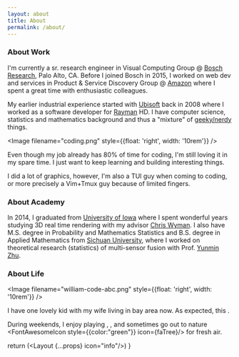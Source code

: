 ```yaml
---
layout: about
title: About
permalink: /about/
---
```




### About Work
I'm currently a sr. research engineer in Visual Computing Group @ [Bosch Research](http://www.bosch.us/content/language1/html/rtc.htm), Palo Alto, CA. 
Before I joined Bosch in 2015, I worked on web dev and services in Product & Service Discovery Group @ [Amazon](https://www.amazon.com/) where I spent a great time with enthusiastic colleagues.


My earlier industrial experience started with [Ubisoft](https://www.ubisoft.com/en-GB/) back in 2008 where I worked as a software developer for [Rayman](https://en.wikipedia.org/wiki/Rayman) HD. 
I have computer science, statistics and mathematics background and thus a "mixture" of [geeky/nerdy](https://slackprop.wordpress.com/2013/06/03/on-geek-versus-nerd/) things. 

<Image filename="coding.png" style={{float: 'right', width: '10rem'}} />


Even though my job already has 80% of time for coding, I'm still loving it in my spare time. I just want to keep learning and building interesting things.


I did a lot of graphics, however, I'm also a TUI guy when coming to coding, or more precisely a Vim+Tmux guy because of limited fingers.

<!---
I've recently been quite interested in deep learning, if you get any ideas or opportunities, please contact [me](/assets/cv/zeng-resume.html).
### About Me
-->
### About Academy
In 2014, I graduated from [University of Iowa](http://www.uiowa.edu/) where I spent wonderful years studying 3D real time rendering with my advisor [Chris Wyman](http://cwyman.org/). I also have M.S. degree in Probability and Mathematics Statistics and B.S. degree in Applied Mathematics from [Sichuan University](http://www.scu.edu.cn/en/), where I worked on theoretical research (statistics) of multi-sensor fusion with Prof. [Yunmin Zhu](https://scholar.google.com/citations?user=cN4yYyoAAAAJ&hl=en).


### About Life

<Image filename="william-code-abc.png" style={{float: 'right', width: '10rem'}} />


I have one lovely kid with my wife living in bay area now. As expected, this <WilliamAge/>.

<!-- (Wait, for quantum physics, I have my own interpretation regarding [this](https://www.youtube.com/watch?v=WIyTZDHuarQ) one).  -->

During weekends, I enjoy playing <FontAwesomeIcon icon={faLaptop}/>, <FontAwesomeIcon icon={faGamepad}/>, <FontAwesomeIcon icon={faUserEdit}/> and sometimes go out to nature <FontAwesomeIcon style={{color:"green"}} icon={faTree}/> for fresh air.


return (<Layout {...props} icon="info"/>)
}
